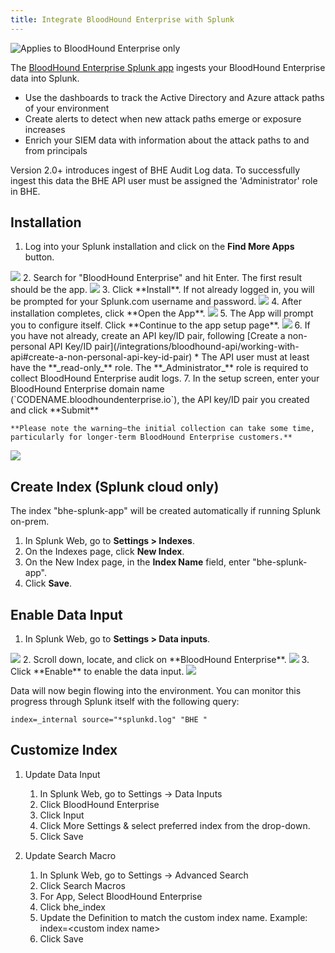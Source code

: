---
title: Integrate BloodHound Enterprise with Splunk
---

<img noZoom src="/assets/enterprise-edition-pill-tag.svg" alt="Applies to BloodHound Enterprise only"/>

The [BloodHound Enterprise Splunk app](https://splunkbase.splunk.com/app/6609) ingests your BloodHound Enterprise data into Splunk.

* Use the dashboards to track the Active Directory and Azure attack paths of your environment
* Create alerts to detect when new attack paths emerge or exposure increases
* Enrich your SIEM data with information about the attack paths to and from principals

<Note>Version 2.0+ introduces ingest of BHE Audit Log data. To successfully ingest this data the BHE API user must be assigned the 'Administrator' role in BHE.</Note>

## Installation

1.  Log into your Splunk installation and click on the **Find More Apps** button.
<Frame>
  <img src="/assets/image1-9.png"/>
</Frame>
2.  Search for "BloodHound Enterprise" and hit Enter. The first result should be the app.
<Frame>
  <img src="/assets/image1-10.png"/>
</Frame>
3.  Click **Install**. If not already logged in, you will be prompted for your Splunk.com username and password.
<Frame>
  <img src="/assets/image1-11.png"/>
</Frame>
4.  After installation completes, click **Open the App**.
<Frame>
  <img src="/assets/image1-12.png"/>
</Frame>
5.  The App will prompt you to configure itself. Click **Continue to the app setup page**.
<Frame>
  <img src="/assets/image1-13.png"/>
</Frame>
6.  If you have not already, create an API key/ID pair, following [Create a non-personal API Key/ID pair](/integrations/bloodhound-api/working-with-api#create-a-non-personal-api-key-id-pair)
    * The API user must at least have the **_read-only_** role. The **_Administrator_** role is required to collect BloodHound Enterprise audit logs.
7.  In the setup screen, enter your BloodHound Enterprise domain name (`CODENAME.bloodhoundenterprise.io`), the API key/ID pair you created and click **Submit**

    **Please note the warning—the initial collection can take some time, particularly for longer-term BloodHound Enterprise customers.**
<Frame>
  <img src="/assets/image1-14.png"/>
</Frame>

## Create Index (Splunk cloud only)

The index "bhe-splunk-app" will be created automatically if running Splunk on-prem.

1.  In Splunk Web, go to **Settings > Indexes**.
2.  On the Indexes page, click **New Index**.
3.  On the New Index page, in the **Index Name** field, enter "bhe-splunk-app".
4.  Click **Save**.

## Enable Data Input

1.  In Splunk Web, go to **Settings > Data inputs**.
<Frame>
  <img src="/assets/image1-15.png"/>
</Frame>
2.  Scroll down, locate, and click on **BloodHound Enterprise**.
<Frame>
  <img src="/assets/image1-16.png"/>
</Frame>
3.  Click **Enable** to enable the data input.
<Frame>
  <img src="/assets/image1-17.png"/>
</Frame>

Data will now begin flowing into the environment. You can monitor this progress through Splunk itself with the following query:

```
index=_internal source="*splunkd.log" "BHE "
```

## Customize Index

1.  Update Data Input
    1.  In Splunk Web, go to Settings -> Data Inputs
    2.  Click BloodHound Enterprise
    3.  Click Input
    4.  Click More Settings & select preferred index from the drop-down.
    5.  Click Save

2.  Update Search Macro
    1.  In Splunk Web, go to Settings -> Advanced Search
    2.  Click Search Macros
    3.  For App, Select BloodHound Enterprise
    4.  Click bhe_index
    5.  Update the Definition to match the custom index name.
        Example: index=&lt;custom index name&gt;
    6.  Click Save

